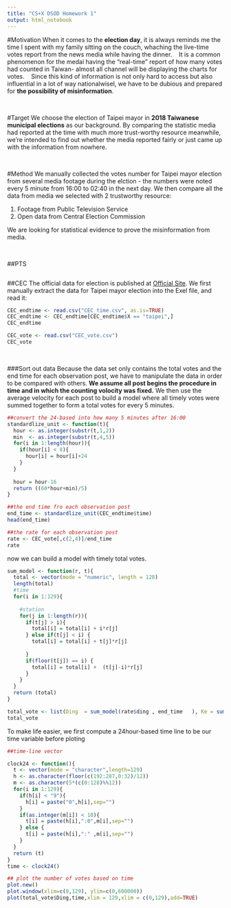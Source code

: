 ---
title: "CS+X DSOD Homework 1"
output: html_notebook
---
#Motivation
When it comes to the **election day**, it is always reminds me the time I spent with my family sitting on the couch, whaching the live-time votes report from the news media while having the dinner. \ \ \ It is a common phenomenon for the medai having the "real-time" report of how many votes had counted in Taiwan- almost all channel will be displaying the charts for votes. \ \ \ Since this kind of information is not only hard to access but also influential in a lot of way nationalwisel, we have to be dubious and prepared for **the possibility of misinformation**.

<br/>

#Target
We choose the election of Taipei mayor in **2018 Taiwanese municipal elections** as our background. By comparing the statistic media had reported at the time with much more trust-worthy resource meanwhile, we're intended to find out whether the media reported fairly or just came up with the information from nowhere.

<br/>

#Method
We manually collected the votes number for Taipei mayor election from several media footage during the elction - the numbers were noted every 5 minute from 16:00 to 02:40 in the next day. We then compare all the data from media we selected with 2 trustworthy resource:


1. Footage from Public Television Service
2. Open data from Central Election Commission

We are looking for statistical evidence to prove the misinformation from media.

<br/>

##PTS

```{r}

```




##CEC
The official data for election is published at [Official Site](http://db.cec.gov.tw/). We first manually extract the data for Taipei mayor election into the Exel file, and read it:
```{r}
CEC_endtime <- read.csv("CEC_time.csv", as.is=TRUE)
CEC_endtime <- CEC_endtime[CEC_endtime$X == "taipei",]
CEC_endtime

CEC_vote <- read.csv("CEC_vote.csv")
CEC_vote
```

<br/>

###Sort out data
Because the data set only contains the total votes and the end time for each observation post, we have to manipulate the data in order to be compared with others. **We assume all post begins the procedure in time and in which the counting volocity was fixed.** We then use the average velocity for each post to build a model where all timely votes were summed together to form a total votes for every 5 minutes.
```{r}
##convert the 24-based into how many 5 minutes after 16:00
standardlize_unit <- function(t){
  hour <- as.integer(substr(t,1,2))
  min  <- as.integer(substr(t,4,5))
  for(i in 1:length(hour)){
    if(hour[i] < 8){
      hour[i] = hour[i]+24
    }
  }
  
  hour = hour-16
  return ((60*hour+min)/5)
}

##the end time fro each observation post
end_time <- standardlize_unit(CEC_endtime$time)
head(end_time)

##the rate for each observation post
rate <- CEC_vote[,c(2,4)]/end_time
rate
```
now we can build a model with timely total votes.
```{r}
sum_model <- function(r, t){
  total <- vector(mode = "numeric", length = 128)
  length(total)
  #time
  for(i in 1:129){
    
    #station
    for(j in 1:length(r)){
      if(t[j] > i){
        total[i] = total[i] + i*r[j]
      } else if(t[j] < i) {
        total[i] = total[i] + t[j]*r[j]
        
      }
      if(floor(t[j]) == i) {
        total[i] = total[i] +  (t[j]-i)*r[j]
      }
    }
  }
  return (total)
}

total_vote <- list(Ding  = sum_model(rate$ding , end_time   ), Ke = sum_model(rate$ke, end_time))
total_vote
```
To make life easier, we first compute a 24hour-based time line to be our time variable before ploting
```{r}

##time-line vector

clock24 <- function(){
  t <- vector(mode = "character",length=129)
  h <- as.character(floor(c(192:287,0:32)/12))
  m <- as.character(5*(c(0:128)%%12))
  for(i in 1:129){
    if(h[i] < "9"){
      h[i] = paste("0",h[i],sep="")
    }
    if(as.integer(m[i]) < 10){
      t[i] = paste(h[i],":0",m[i],sep="")
    } else {
      t[i] = paste(h[i],":" ,m[i],sep="")
    }
  }
  return (t)
}
time <- clock24()

## plot the number of votes based on time
plot.new()
plot.window(xlim=c(0,129), ylim=c(0,600000))
plot(total_vote$Ding,time,xlim = 129,xlim = c(0,129),add=TRUE)
```

